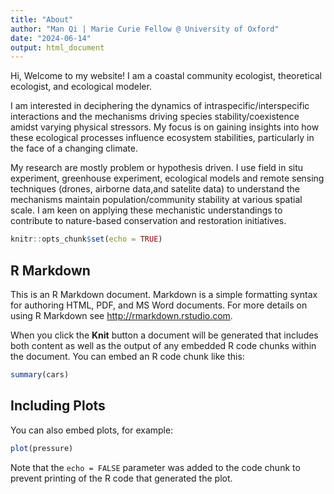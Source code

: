 ```yaml
---
title: "About"
author: "Man Qi | Marie Curie Fellow @ University of Oxford"
date: "2024-06-14"
output: html_document
---
```

Hi, Welcome to my website! I am a coastal community ecologist, theoretical ecologist, and ecological modeler. 

I am interested in deciphering the dynamics of intraspecific/interspecific interactions and the mechanisms driving species stability/coexistence amidst varying physical stressors. My focus is on gaining insights into how these ecological processes influence ecosystem stabilities, particularly in the face of a changing climate. 

My research are mostly problem or hypothesis driven. I use field in situ experiment, greenhouse experiment, ecological models and remote sensing techniques (drones, airborne data,and satelite data) to understand the mechanisms maintain population/community stability at various spatial scale. I am keen on applying these mechanistic understandings to contribute to nature-based conservation and restoration initiatives.


```r
knitr::opts_chunk$set(echo = TRUE)
```

## R Markdown

This is an R Markdown document. Markdown is a simple formatting syntax for authoring HTML, PDF, and MS Word documents. For more details on using R Markdown see <http://rmarkdown.rstudio.com>.

When you click the **Knit** button a document will be generated that includes both content as well as the output of any embedded R code chunks within the document. You can embed an R code chunk like this:

```r
summary(cars)
```

## Including Plots

You can also embed plots, for example:

```r
plot(pressure)
```

Note that the `echo = FALSE` parameter was added to the code chunk to prevent printing of the R code that generated the plot.
